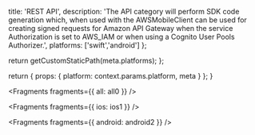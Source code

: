                   
  title: 'REST API',
  description: 'The API category will perform SDK code generation which, when used with the AWSMobileClient can be used for creating signed requests for Amazon API Gateway when the service Authorization is set to AWS_IAM or when using a Cognito User Pools Authorizer.',
  platforms: ['swift','android']
};

  return getCustomStaticPath(meta.platforms);
};

  return {
    props: {
      platform: context.params.platform,
      meta
    }
  };
}
          



<Fragments fragments={{ all: all0 }} />


<Fragments fragments={{ ios: ios1 }} />


<Fragments fragments={{ android: android2 }} />
